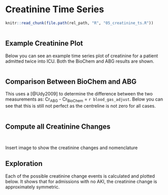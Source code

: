 # Creatinine Time Series

```r
knitr::read_chunk(file.path(rel_path, "R", "05_creatinine_ts.R"))
```

```r
```

## Example Creatinine Plot

Below you can see an example time series plot of creatinine for a patient admitted twice into ICU. Both the BioChem and ABG results are shown.

```r
```

## Comparison Between BioChem and ABG

This uses a [@Udy2009] to determine the difference between the two measurements as:
Cr<sub>ABG</sub> - Cr<sub>BioChem</sub> = `r blood_gas_adjust`.
Below you can see that this is still not perfect as the centreline is not zero for
all cases.

```r
```

## Compute all Creatinine Changes

```r
```

```r
```

Insert image to show the creatinine changes and nomenclature

## Exploration

Each of the possible creatinine change events is calculated and plotted below. It shows that for admissions with no AKI, the creatinine change is approximately symmetric. <!-- Add some additional words -->

```r
```
